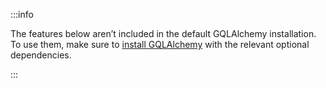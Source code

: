 :::info

The features below aren’t included in the default GQLAlchemy installation. To
use them, make sure to [install GQLAlchemy](/gqlalchemy/installation) with the
relevant optional dependencies.

:::
